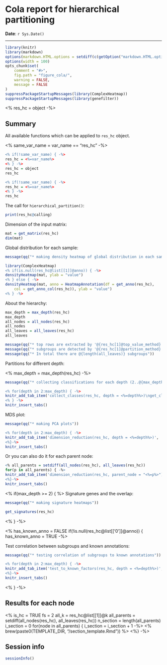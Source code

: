 Cola report for hierarchical partitioning
==================

**Date**: `r Sys.Date()`

----------------------------------------------------------------

<style type='text/css'>
<%
css = paste(readLines(paste0(TEMPLATE_DIR, "/custom.css")), collapse = "\n") -%>
<%= css %>
</style>

```r
library(knitr)
library(markdown)
options(markdown.HTML.options = setdiff(c(getOption("markdown.HTML.options"), "toc"), "base64_images"))
options(width = 100)
opts_chunk$set(
	comment = "#>",
	fig.path = "figure_cola/",
	warning = FALSE,
	message = FALSE
)
suppressPackageStartupMessages(library(ComplexHeatmap))
suppressPackageStartupMessages(library(genefilter))
```

<% res_hc = object -%>

## Summary

All available functions which can be applied to `res_hc` object.

<% same_var_name = var_name == "res_hc" -%>


```r
<% if(!same_var_name) { -%>
res_hc = <%=var_name%>
<% } -%>
res_hc = object
res_hc
```


```r
<% if(!same_var_name) { -%>
res_hc = <%=var_name%>
<% } -%>
res_hc
```

The call for `hierarchical_partition()`:

```r
print(res_hc@calling)
```


Dimension of the input matrix:

```r
mat = get_matrix(res_hc)
dim(mat)
```

Global distribution for each sample:


```r
message(qq("* making density heatmap of global distribution in each sample (@{ncol(mat)} samples)"))
```

```r
library(ComplexHeatmap)
<% if(is.null(res_hc@list[[1]]@anno)) { -%>
densityHeatmap(mat, ylab = "value")
<% } else { -%>
densityHeatmap(mat, anno = HeatmapAnnotation(df = get_anno(res_hc), 
	col = get_anno_col(res_hc)), ylab = "value")
<% } -%>
```

About the hierarchy:


```r
max_depth = max_depth(res_hc)
max_depth
all_nodes = all_nodes(res_hc)
all_nodes
all_leaves = all_leaves(res_hc)
all_leaves
```

```r
message(qq("* top rows are extracted by '@{res_hc[1]@top_value_method}' method"))
message(qq("* subgroups are detected by '@{res_hc[1]@partition_method}' method"))
message(qq("* In total there are @{length(all_leaves)} subgroups"))
```


Partitions for different depth:

<% max_depth = max_depth(res_hc) -%>

```r
message(qq("* collecting classifications for each depth (2..@{max_depth})"))
```

```r
<% for(depth in 2:max_depth) { -%>
knitr_add_tab_item('collect_classes(res_hc, depth = <%=depth%>)\nget_classes(res_hc, depth = <%=depth%>)', 'depth = <%=depth%>')
<% } -%>
knitr_insert_tabs()
```

MDS plot:

```r
message(qq("* making PCA plots"))
```

```r
<% for(depth in 2:max_depth) { -%>
knitr_add_tab_item('dimension_reduction(res_hc, depth = <%=depth%>)', 'depth = <%=depth%>')
<%}-%>
knitr_insert_tabs()
```

Or you can also do it for each parent node:

```r
<% all_parents = setdiff(all_nodes(res_hc), all_leaves(res_hc))
for(p in all_parents) { -%>
knitr_add_tab_item('dimension_reduction(res_hc, parent_node = "<%=p%>")', 'parent_node = "<%=p%>"')
<%}-%>
knitr_insert_tabs()
```

<% if(max_depth >= 2) { %>
Signature genes and the overlap:

```r
message(qq("* making signature heatmaps"))
```

```r
get_signatures(res_hc)
```

<% } -%>


<% has_known_anno = FALSE
if(!is.null(res_hc@list[['0']]@anno)) { 
has_known_anno = TRUE -%>

Test correlation between subgroups and known annotations:

```r
message(qq("* testing correlation of subgroups to known annotations"))
```

```r
<% for(depth in 2:max_depth) { -%>
knitr_add_tab_item('test_to_known_factors(res_hc, depth = <%=depth%>)', 'depth = <%=depth%>')
<%}-%>
knitr_insert_tabs()
```

<% } -%>

## Results for each node

<%
is_hc = TRUE
fs = 2
all_k = res_hc@list[[1]]@k
all_parents = setdiff(all_nodes(res_hc), all_leaves(res_hc))
n_section = length(all_parents)
i_section = 0
for(node in all_parents) {
	i_section = i_section + 1 -%>
	<% brew(paste0(TEMPLATE_DIR, "/section_template.Rmd")) %>
<%} -%>

## Session info

```r
sessionInfo()
```
